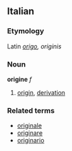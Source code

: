 ==Italian==
===Etymology===
Latin ''[[origo]], originis''
===Noun===
'''origine''' ''f''

# [[origin]], [[derivation]]

===Related terms===
*[[originale]]
*[[originare]]
*[[originario]]